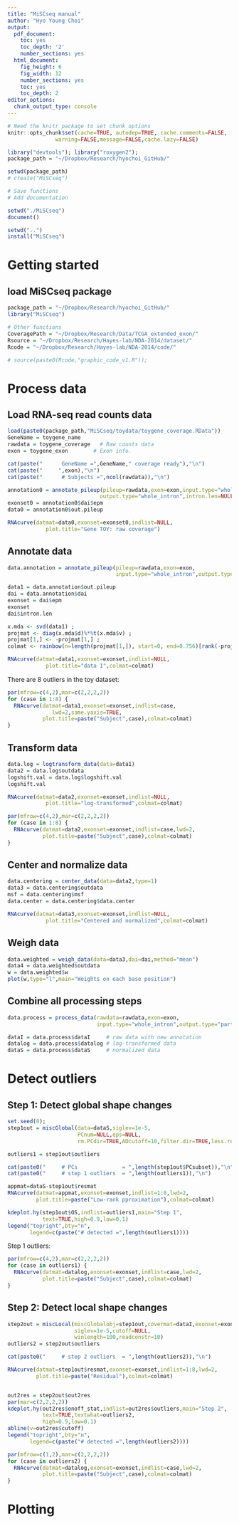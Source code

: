 ```yaml
---
title: "MiSCseq manual"
author: "Hyo Young Choi"
output:
  pdf_document:
    toc: yes
    toc_depth: '2'
    number_sections: yes
  html_document:
    fig_height: 6
    fig_width: 12
    number_sections: yes
    toc: yes
    toc_depth: 2
editor_options:
  chunk_output_type: console
---
```


```r
# Need the knitr package to set chunk options
knitr::opts_chunk$set(cache=TRUE, autodep=TRUE, cache.comments=FALSE,
               warning=FALSE,message=FALSE,cache.lazy=FALSE)
```

```r
library("devtools"); library("roxygen2");
package_path = "~/Dropbox/Research/hyochoi_GitHub/"

setwd(package_path)
# create("MiSCseq")

# Save functions
# Add documentation

setwd("./MiSCseq")
document()

setwd("..")
install("MiSCseq")
```

# Getting started

## load MiSCseq package


```r
package_path = "~/Dropbox/Research/hyochoi_GitHub/"
library("MiSCseq")
```

```r
# Other functions
CoveragePath = "~/Dropbox/Research/Data/TCGA_extended_exon/"
Rsource = "~/Dropbox/Research/Hayes-lab/NDA-2014/dataset/"
Rcode = "~/Dropbox/Research/Hayes-lab/NDA-2014/code/"

# source(paste0(Rcode,"graphic_code_v1.R"));

```


# Process data

## Load RNA-seq read counts data 

```r
load(paste0(package_path,"MiSCseq/toydata/toygene_coverage.RData"))
GeneName = toygene_name
rawdata = toygene_coverage   # Raw counts data
exon = toygene_exon        # Exon info. 
```

```r
cat(paste("      GeneName =",GeneName," coverage ready"),"\n")
cat(paste("     ",exon),"\n")
cat(paste("      # Subjects =",ncol(rawdata)),"\n")

```

```r

annotation0 = annotate_pileup(pileup=rawdata,exon=exon,input.type="whole_intron",
                             output.type="whole_intron",intron.len=NULL)
exonset0 = annotation0$dai$epm
data0 = annotation0$out.pileup

RNAcurve(datmat=data0,exonset=exonset0,indlist=NULL,
            plot.title="Gene TOY: raw coverage")
```


## Annotate data

```r
data.annotation = annotate_pileup(pileup=rawdata,exon=exon,
                                  input.type="whole_intron",output.type="part_intron",intron.len=NULL)

data1 = data.annotation$out.pileup
dai = data.annotation$dai
exonset = dai$epm
exonset
dai$intron.len
```

```r
x.mda <- svd(data1) ;
projmat <- diag(x.mda$d)%*%t(x.mda$v) ;
projmat[1,] <- -projmat[1,] ;
colmat <- rainbow(n=length(projmat[1,]), start=0, end=0.756)[rank(-projmat[1,])]

RNAcurve(datmat=data1,exonset=exonset,indlist=NULL,
            plot.title="data 1",colmat=colmat)
```

There are 8 outliers in the toy dataset: 

```r
par(mfrow=c(4,2),mar=c(2,2,2,2))
for (case in 1:8) {
  RNAcurve(datmat=data1,exonset=exonset,indlist=case,
              lwd=2,same.yaxis=TRUE,
           plot.title=paste("Subject",case),colmat=colmat)
}
```


## Transform data

```r
data.log = logtransform_data(data=data1)
data2 = data.log$outdata
logshift.val = data.log$logshift.val
logshift.val
```

```r
RNAcurve(datmat=data2,exonset=exonset,indlist=NULL,
            plot.title="log-transformed",colmat=colmat)
```

```r
par(mfrow=c(4,2),mar=c(2,2,2,2))
for (case in 1:8) {
  RNAcurve(datmat=data2,exonset=exonset,indlist=case,lwd=2,
           plot.title=paste("Subject",case),colmat=colmat)
}
```

## Center and normalize data

```r
data.centering = center_data(data=data2,type=1)
data3 = data.centering$outdata
msf = data.centering$msf
data.center = data.centering$data.center
```

```r
RNAcurve(datmat=data3,exonset=exonset,indlist=NULL,
            plot.title="Centered and normalized",colmat=colmat)
```

## Weigh data

```r
data.weighted = weigh_data(data=data3,dai=dai,method="mean")
data4 = data.weighted$outdata
w = data.weighted$w
plot(w,type="l",main="Weights on each base position")
```

## Combine all processing steps

```r
data.process = process_data(rawdata=rawdata,exon=exon,
                            input.type="whole_intron",output.type="part_intron",intron.len=NULL)

dataI = data.process$dataI     # raw data with new annotation
datalog = data.process$datalog # log-transformed data
dataS = data.process$dataS     # normalized data 

```

# Detect outliers

## Step 1: Detect global shape changes

```r
set.seed(0);
step1out = miscGlobal(data=dataS,siglev=1e-5,
                      PCnum=NULL,eps=NULL,
                      rm.PCdir=TRUE,ADcutoff=10,filter.dir=TRUE,less.return=FALSE)

outliers1 = step1out$outliers
```

```r
cat(paste0("     # PCs              = ",length(step1out$PCsubset)),"\n")
cat(paste0("     # step 1 outliers  = ",length(outliers1)),"\n")
```


```r
appmat=dataS-step1out$resmat
RNAcurve(datmat=appmat,exonset=exonset,indlist=1:8,lwd=2,
         plot.title=paste("Low-rank pproximation"),colmat=colmat)

kdeplot.hy(step1out$OS,indlist=outliers1,main="Step 1",
           text=TRUE,high=0.9,low=0.1)
legend("topright",bty="n",
       legend=c(paste("# detected =",length(outliers1))))
```

Step 1 outliers: 

```r
par(mfrow=c(4,2),mar=c(2,2,2,2))
for (case in outliers1) {
  RNAcurve(datmat=datalog,exonset=exonset,indlist=case,lwd=2,
           plot.title=paste("Subject",case),colmat=colmat)
}
```



## Step 2: Detect local shape changes

```r
step2out = miscLocal(miscGlobalobj=step1out,covermat=dataI,exonset=exonset,
                     siglev=1e-5,cutoff=NULL,
                     winlength=100,readconstr=10)
outliers2 = step2out$outliers
```

```r
cat(paste0("     # step 2 outliers  = ",length(outliers2)),"\n")
```

```r
RNAcurve(datmat=step1out$resmat,exonset=exonset,indlist=1:8,lwd=2,
         plot.title=paste("Residual"),colmat=colmat)


out2res = step2out$out2res
par(mar=c(2,2,2,2))
kdeplot.hy(out2res$onoff_stat,indlist=out2res$outliers,main="Step 2",
           text=TRUE,textwhat=outliers2,
           high=0.9,low=0.1)
abline(v=out2res$cutoff)
legend("topright",bty="n",
       legend=c(paste("# detected =",length(outliers2))))

```

```r
par(mfrow=c(1,2),mar=c(2,2,2,2))
for (case in outliers2) {
  RNAcurve(datmat=datalog,exonset=exonset,indlist=case,lwd=2,
           plot.title=paste("Subject",case),colmat=colmat)
}
```

# Plotting












